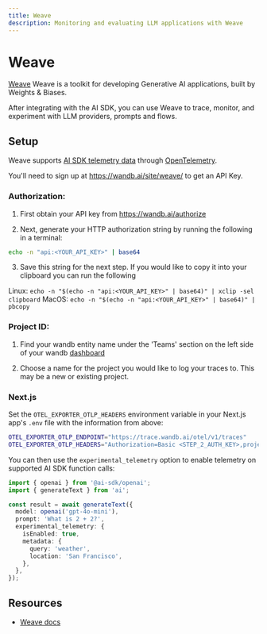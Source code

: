 ```yaml
---
title: Weave
description: Monitoring and evaluating LLM applications with Weave
---
```


# Weave

[Weave](https://wandb.ai/site/weave) Weave is a toolkit for developing Generative AI applications, built by Weights & Biases.

After integrating with the AI SDK, you can use Weave to trace, monitor, and experiment with LLM providers, prompts and flows.

## Setup

Weave supports [AI SDK telemetry data](/docs/ai-sdk-core/telemetry) through [OpenTelemetry](https://opentelemetry.io/docs/).

You'll need to sign up at https://wandb.ai/site/weave/ to get an API Key.

### Authorization:

1. First obtain your API key from https://wandb.ai/authorize

2. Next, generate your HTTP authorization string by running the following in a terminal:

```bash
echo -n "api:<YOUR_API_KEY>" | base64
```

3. Save this string for the next step. If you would like to copy it into your clipboard you can run the following

Linux: `echo -n "$(echo -n "api:<YOUR_API_KEY>" | base64)" | xclip -sel clipboard`
MacOS: `echo -n "$(echo -n "api:<YOUR_API_KEY>" | base64)" | pbcopy`

### Project ID:

1. Find your wandb entity name under the 'Teams' section on the left side of your wandb [dashboard](https://wandb.ai/home)

2. Choose a name for the project you would like to log your traces to. This may be a new or existing project.

### Next.js

Set the `OTEL_EXPORTER_OTLP_HEADERS` environment variable in your Next.js app's `.env` file with the information from above:

```bash
OTEL_EXPORTER_OTLP_ENDPOINT="https://trace.wandb.ai/otel/v1/traces"
OTEL_EXPORTER_OTLP_HEADERS="Authorization=Basic <STEP_2_AUTH_KEY>,project_id=<YOUR_ENTITY_NAME>/<YOUR_PROJECT_NAME>"
```

You can then use the `experimental_telemetry` option to enable telemetry on supported AI SDK function calls:

```typescript highlight="7-13"
import { openai } from '@ai-sdk/openai';
import { generateText } from 'ai';

const result = await generateText({
  model: openai('gpt-4o-mini'),
  prompt: 'What is 2 + 2?',
  experimental_telemetry: {
    isEnabled: true,
    metadata: {
      query: 'weather',
      location: 'San Francisco',
    },
  },
});
```

## Resources

- [Weave docs](https://weave-docs.wandb.ai)
